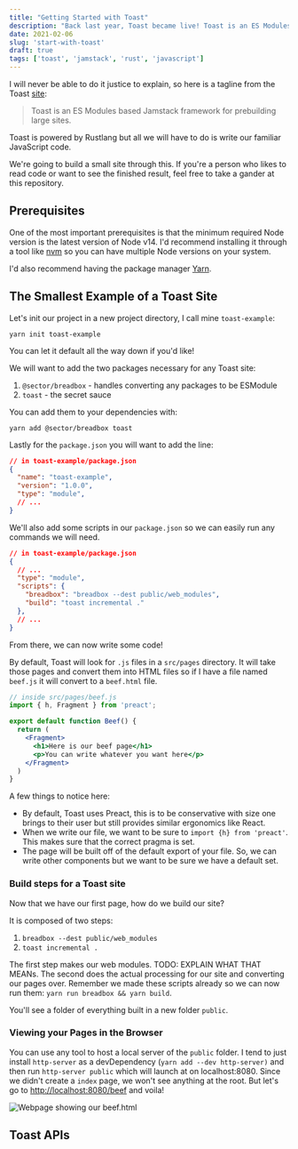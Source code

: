 ```yaml
---
title: "Getting Started with Toast"
description: "Back last year, Toast became live! Toast is an ES Modules based Jamstack framework powered by Rust and JavaScript! Let's learn how we can build our first site"
date: 2021-02-06
slug: 'start-with-toast'
draft: true
tags: ['toast', 'jamstack', 'rust', 'javascript']
---
```


I will never be able to do it justice to explain, so here is 
a tagline from the Toast [site](https://toast.dev):

> Toast is an ES Modules based Jamstack framework for prebuilding large sites.

Toast is powered by Rustlang but all we will have to do is write our
familiar JavaScript code.

We're going to build a small site through this. If you're a person 
who likes to read code or want to see the finished result, feel free
to take a gander at this repository.

## Prerequisites

One of the most important prerequisites is that the minimum required 
Node version is the latest version of Node v14. I'd recommend 
installing it through a tool like [nvm][nvm] so you can have multiple
Node versions on your system.

I'd also recommend having the package manager [Yarn][yarn].


## The Smallest Example of a Toast Site

Let's init our project in a new project directory, I call mine `toast-example`:

```text
yarn init toast-example
```

You can let it default all the way down if you'd like!

We will want to add the two packages necessary for any Toast site:

1. `@sector/breadbox` - handles converting any packages to be ESModule
2. `toast` - the secret sauce

You can add them to your dependencies with:

```text
yarn add @sector/breadbox toast
```

Lastly for the `package.json` you will want to add the line:

```json {5}
// in toast-example/package.json
{
  "name": "toast-example",
  "version": "1.0.0",
  "type": "module",
  // ...
}
```

We'll also add some scripts in our `package.json` so we can
easily run any commands we will need.

```json {5-8}
// in toast-example/package.json
{
  // ...
  "type": "module",
  "scripts": {
    "breadbox": "breadbox --dest public/web_modules",
    "build": "toast incremental ."
  },
  // ...
}
```

From there, we can now write some code!

By default, Toast will look for `.js` files in a `src/pages` directory. It will take those pages and convert them into HTML
files so if I have a file named `beef.js` it will convert to a
`beef.html` file.

```jsx
// inside src/pages/beef.js
import { h, Fragment } from 'preact';

export default function Beef() {
  return (
    <Fragment>
      <h1>Here is our beef page</h1>
      <p>You can write whatever you want here</p>
    </Fragment>
  )
}
```

A few things to notice here:

- By default, Toast uses Preact, this is to be conservative with size
one brings to their user but still provides similar ergonomics like React.
- When we write our file, we want to be sure to `import {h} from 'preact'`.
This makes sure that the correct pragma is set.
- The page will be built off of the default export of your file. So,
we can write other components but we want to be sure we have a default set.


### Build steps for a Toast site

Now that we have our first page, how do we build our site?

It is composed of two steps:

1. `breadbox --dest public/web_modules`
2. `toast incremental .`

The first step makes our web modules. TODO: EXPLAIN WHAT THAT MEANs.
The second does the actual processing for our site and converting our pages over. Remember we made these scripts already so we can
now run them: `yarn run breadbox && yarn build`.

You'll see a folder of everything built in a new folder `public`.

### Viewing your Pages in the Browser

You can use any tool to host a local server of the `public` folder.
I tend to just install `http-server` as a devDependency (`yarn add --dev http-server)` and then run `http-server public` which will launch at on localhost:8080. Since we didn't create a `index` page, we won't see anything at the root. But let's go to [http://localhost:8080/beef](http://localhost:8080/beef) and voila!

![Webpage showing our beef.html](./images/beef.png)

## Toast APIs


[nvm]: https://github.com/nvm-sh/nvm
[yarn]: https://yarnpkg.com/


